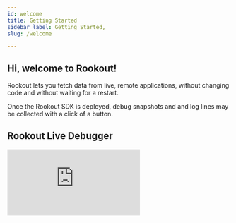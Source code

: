 ```yaml
---
id: welcome
title: Getting Started
sidebar_label: Getting Started,
slug: /welcome

---
```

## Hi, welcome to Rookout!



Rookout lets you fetch data from live, remote applications, without changing code and without waiting for a restart.

Once the Rookout SDK is deployed, debug snapshots and and log lines may be collected with a click of a button.

## Rookout Live Debugger

<iframe width={560} height={315} src="https://www.youtube.com/embed/3U99qdYKNmw" title="YouTube video player" frameBorder="0" allow="accelerometer; autoplay; clipboard-write; encrypted-media; gyroscope; picture-in-picture" allowFullScreen={true} />

Rookout Live Debugger provides a debugger-like production-grade tool for applications running in a wide variety of technologies and deployments.

Use Non-Breaking Breakpoints to instantly see the full state of your app, including variable values, stack traces, and more.

## Rookout Live Logger

<iframe width={560} height={315} src="https://www.youtube.com/embed/YvbfaNbEQo4" title="YouTube video player" frameBorder="0" allow="accelerometer; autoplay; clipboard-write; encrypted-media; gyroscope; picture-in-picture" allowFullScreen={true} />

Rookout Live Logger provides a live-tail-like experience, letting you increase log verbosity immediately and safely.

Use advanced, context based filters to switch on hidden Debug or Trace log lines and quickly get to the root cause of an issue.

## Integrate with your version control

When working on a remote environment, it's imperative to know exactly what source code it's executing.

Rookout integrates with your source-control provider to fetch you the correct source code for each and every environment (see our [source code security page](https://www.rookout.com/security/source-code-security) for more info).

## Integrate with your observability tools

When investigating application issues, existing observability tools such as logging, tracing and error tracking, are an important source of information.

Rookout integrates with those services to show you the corresponding transaction identifiers.

Rookout even empowers you to add logs, metrics, and alerts to running applications on the fly, seeing them side-by-side with traditional logs and metrics.

## Key features

1.  Debug multiple applications simultaneously.
2.  Conditional breakpoints for pinpoint collection.
3.  Profiling capabilities.
4.  Version control integration.
5.  OpenTracing integration.
6.  Create new logs, metrics and alerts.
7.  Negligible performance overhead with strict controls.
8.  Enterprise grade [security](https://www.rookout.com/security).

## How does it work?

Rookout's SDKs and agents use bytecode-manipulation (and similar techniques) to instantly add the instructions for data collection to the application's code as soon as you add a non-breaking breakpoint.

## What's next?

-   Sign up to [Rookout](https://app.rookout.com) and [deploy](setup-intro.md) on your first application.
-   Find your specific deployment in our [Deployment Examples](deployment-examples.md).
-   Reach out to us if anything is unclear: <SupportEmail/>.
